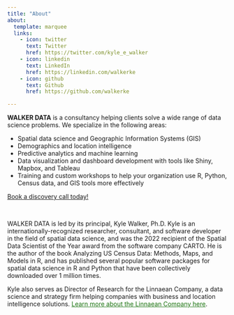 ```yaml
---
title: "About"
about:
  template: marquee
  links:
    - icon: twitter
      text: Twitter
      href: https://twitter.com/kyle_e_walker
    - icon: linkedin
      text: LinkedIn
      href: https://linkedin.com/walkerke
    - icon: github
      text: Github
      href: https://github.com/walkerke

---
```


__WALKER DATA__ is a consultancy helping clients solve a wide range of data science problems.  We specialize in the following areas: 

* Spatial data science and Geographic Information Systems (GIS)
* Demographics and location intelligence
* Predictive analytics and machine learning
* Data visualization and dashboard development with tools like Shiny, Mapbox, and Tableau
* Training and custom workshops to help your organization use R, Python, Census data, and GIS tools more effectively  

```{=html}
<!-- Calendly link widget begin -->
<link href="https://assets.calendly.com/assets/external/widget.css" rel="stylesheet">
<script src="https://assets.calendly.com/assets/external/widget.js" type="text/javascript" async></script>
<a href="" onclick="Calendly.initPopupWidget({url: 'https://calendly.com/kylewalker/intro-call'});return false;">Book a discovery call today!</a>
<!-- Calendly link widget end -->
```


<br/>

WALKER DATA is led by its principal, Kyle Walker, Ph.D.  Kyle is an internationally-recognized researcher, consultant, and software developer in the field of spatial data science, and was the 2022 recipient of the Spatial Data Scientist of the Year award from the software company CARTO.  He is the author of the book Analyzing US Census Data: Methods, Maps, and Models in R, and has published several popular software packages for spatial data science in R and Python that have been collectively downloaded over 1 million times. 

Kyle also serves as Director of Research for the Linnaean Company, a data science and strategy firm helping companies with business and location intelligence solutions.  [Learn more about the Linnaean Company here](https://www.linnaean.co/).


<style>
 a {
   color: #1a730f; 
 }

 .btn-outline-dark:hover {
     color: #fff;
     background-color: #1a730f;
     border-color: #343a40;
 }
</style>
